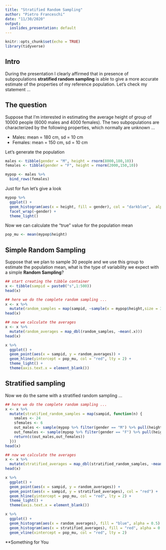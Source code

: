 ```yaml
---
title: "Stratified Random Sampling"
author: "Pietro Franceschi"
date: "11/30/2020"
output:
  ioslides_presentation: default
---
```


```r
knitr::opts_chunk$set(echo = TRUE)
library(tidyverse)
```


## Intro

During the presentation I clearly affirmed that in presence of subpopulations **stratified random sampling** is able to give a more accurate estimate of the properties of my reference population. Let's check my statement ...


## The question
Suppose that I'm interested in estimating the average height of group of 10000 people (6000 males and 4000 females). The two subpopulations are characterized by the following properties, which normally are unknown ...

* Males: mean = 180 cm, sd = 10 cm
* Females: mean = 150 cm, sd = 10 cm

Let's generate the population

```r
males <- tibble(gender = "M", height = rnorm(8000,180,10))
females <- tibble(gender = "F", height = rnorm(2000,150,10))

mypop <- males %>% 
  bind_rows(females)

```


Just for fun let's give a look 

```r
mypop %>% 
  ggplot() + 
  geom_histogram(aes(x = height, fill = gender), col = "darkblue",  alpha = 0.6) + 
  facet_wrap(~gender) + 
  theme_light()
```


Now we can calculate the "true" value for the population mean 

```r
pop_mu <- mean(mypop$height)
```


## Simple Random Sampling
Suppose that we plan to sample 30 people and we use this group to estimate the population mean, what is the type of variability we expect with a simple **Random Sampling**?

```r
## start creating the tibble container
x <- tibble(sampid = paste0("s",1:500))
head(x)
```

```r
## here we do the complete random sampling ...
x <- x %>% 
  mutate(random_samples = map(sampid, ~sample(x = mypop$height,size = 30)))
head(x)
```


```r
## now we calculate the averages
x <- x %>% 
  mutate(random_averages = map_dbl(random_samples, ~mean(.x)))
head(x)
```


```r
x %>% 
  ggplot() + 
  geom_point(aes(x = sampid, y = random_averages)) + 
  geom_hline(yintercept = pop_mu, col = "red", lty = 2) + 
  theme_light() + 
  theme(axis.text.x = element_blank())
```

## Stratified sampling

Now we do the same with a stratified random sampling ...

```r
## here we do the complete random sampling ...
x <- x %>% 
  mutate(stratified_random_samples = map(sampid, function(n) {
    smales <- 24
    sfemales <- 6
    out_males <- sample(mypop %>% filter(gender == "M") %>% pull(height),smales)
    out_females <- sample(mypop %>% filter(gender == "F") %>% pull(height),sfemales)
    return(c(out_males,out_females))
  }))
head(x)
```

```r
## now we calculate the averages
x <- x %>% 
  mutate(stratified_averages = map_dbl(stratified_random_samples, ~mean(.x)))
head(x)
```



```r
x %>% 
  ggplot() + 
  geom_point(aes(x = sampid, y = random_averages)) + 
  geom_point(aes(x = sampid, y = stratified_averages), col = "red") + 
  geom_hline(yintercept = pop_mu, col = "red", lty = 2) + 
  theme_light() + 
  theme(axis.text.x = element_blank())
```

```r
x %>% 
  ggplot() + 
  geom_histogram(aes(x = random_averages), fill = "blue", alpha = 0.5) + 
  geom_histogram(aes(x = stratified_averages), fill = "red", alpha = 0.5) + 
  geom_vline(xintercept = pop_mu, col = "red", lty = 2) 
```


**Something for You





